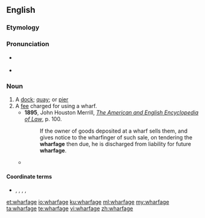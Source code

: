 ==English==

===Etymology===
{{suffix|wharf|age|lang=en}}

===Pronunciation===
* {{a|UK}} {{IPA|/ˈwɔː.fəd͡ʒ/|lang=en}}
* {{a|US}} {{IPA|/ˈwɔɹ.fəd͡ʒ/|lang=en}}

===Noun===
{{en-noun}}

# A [[dock]]; [[quay]]; or [[pier]]
# A [[fee]] charged for using a wharf.
#* '''1895''', John Houston Merrill, ''[http://books.google.com/books?id=rZ0BAAAAYAAJ&pg=PA100&dq=wharfage&ei=BY_TRr_eCqGQogKL3rzQBw The American and English Encyclopedia of Law]'', p. 100.
#*: If the owner of goods deposited at a wharf sells them, and gives notice to the wharfinger of such sale, on tendering the '''wharfage''' then due, he is discharged from liability for future '''wharfage'''.
#* {{quote-book|title=Water terminal and transfer facilities|page=537|author=United States. Army. Corps of Engineers|year=1913|passage=the '''wharfage''' or shorage rates are 10 cents per cord of wood, 10 cents per thousand feet of lumber, and 1 cent per tie, and these rates do not include handling}}

====Coordinate terms====
* {{sense|wharf usage fee}} {{l|en|shorage}}, {{l|en|demurrage}}, {{l|en|cranage}}, {{l|en|tonnage}}, {{l|en|shippage}}

[[et:wharfage]]
[[io:wharfage]]
[[ku:wharfage]]
[[ml:wharfage]]
[[my:wharfage]]
[[ta:wharfage]]
[[te:wharfage]]
[[vi:wharfage]]
[[zh:wharfage]]